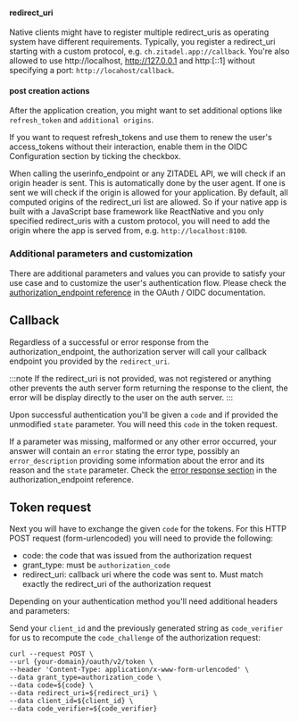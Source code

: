 #### redirect_uri

Native clients might have to register multiple redirect_uris as operating system
have different requirements. Typically, you register a redirect_uri starting
with a custom protocol, e.g. `ch.zitadel.app://callback`. You're also allowed to
use http://localhost, http://127.0.0.1 and http:[::1] without specifying a port:
`http://locahost/callback`.

#### post creation actions

After the application creation, you might want to set additional options like
`refresh_token` and `additional origins`.

If you want to request refresh_tokens and use them to renew the user's
access_tokens without their interaction, enable them in the OIDC Configuration
section by ticking the checkbox.

When calling the userinfo_endpoint or any ZITADEL API, we will check if an
origin header is sent. This is automatically done by the user agent. If one is
sent we will check if the origin is allowed for your application. By default,
all computed origins of the redirect_uri list are allowed. So if your native app
is built with a JavaScript base framework like ReactNative and you only
specified redirect_uris with a custom protocol, you will need to add the origin
where the app is served from, e.g. `http://localhost:8100`.

### Additional parameters and customization

There are additional parameters and values you can provide to satisfy your use
case and to customize the user's authentication flow. Please check the
[authorization_endpoint reference](/docs/apis/openidoauth/endpoints#authorization_endpoint)
in the OAuth / OIDC documentation.

## Callback

Regardless of a successful or error response from the authorization_endpoint,
the authorization server will call your callback endpoint you provided by the
`redirect_uri`.

:::note If the redirect_uri is not provided, was not registered or anything
other prevents the auth server form returning the response to the client, the
error will be display directly to the user on the auth server. :::

Upon successful authentication you'll be given a `code` and if provided the
unmodified `state` parameter. You will need this `code` in the token request.

If a parameter was missing, malformed or any other error occurred, your answer
will contain an `error` stating the error type, possibly an `error_description`
providing some information about the error and its reason and the `state`
parameter. Check the
[error response section](/docs/apis/openidoauth/endpoints#error-response) in the
authorization_endpoint reference.

## Token request

Next you will have to exchange the given `code` for the tokens. For this HTTP
POST request (form-urlencoded) you will need to provide the following:

- code: the code that was issued from the authorization request
- grant_type: must be `authorization_code`
- redirect_uri: callback uri where the code was sent to. Must match exactly the
  redirect_uri of the authorization request

Depending on your authentication method you'll need additional headers and
parameters:

Send your `client_id` and the previously generated string as `code_verifier` for
us to recompute the `code_challenge` of the authorization request:

```curl
curl --request POST \
--url {your-domain}/oauth/v2/token \
--header 'Content-Type: application/x-www-form-urlencoded' \
--data grant_type=authorization_code \
--data code=${code} \
--data redirect_uri=${redirect_uri} \
--data client_id=${client_id} \
--data code_verifier=${code_verifier}
```
